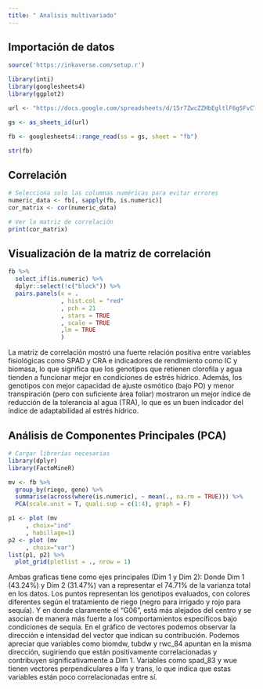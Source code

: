 ```yaml
---
title: " Analisis multivariado"
---
```


## Importación de datos
```r
source('https://inkaverse.com/setup.r')

library(inti)
library(googlesheets4)
library(ggplot2)

url <- "https://docs.google.com/spreadsheets/d/15r7ZwcZZHbEgltlF6gSFvCTFA-CFzVBWwg3mFlRyKPs/edit?gid=172957346#gid=172957346"

gs <- as_sheets_id(url)

fb <- googlesheets4::range_read(ss = gs, sheet = "fb")

str(fb)

```
## Correlación
```r
# Selecciona solo las columnas numéricas para evitar errores
numeric_data <- fb[, sapply(fb, is.numeric)]
cor_matrix <- cor(numeric_data)

# Ver la matriz de correlación
print(cor_matrix)


```
## Visualización de la matriz de correlación

```r
fb %>% 
  select_if(is.numeric) %>% 
  dplyr::select(!c("block")) %>% 
  pairs.panels(x = .
               , hist.col = "red"
               , pch = 21
               , stars = TRUE
               , scale = TRUE
               ,lm = TRUE
               )
```
La matriz de correlación mostró una fuerte relación positiva entre variables fisiológicas como SPAD y CRA e indicadores de rendimiento como IC y biomasa, lo que significa que los genotipos que retienen clorofila y agua tienden a funcionar mejor en condiciones de estrés hídrico. Además, los genotipos con mejor capacidad de ajuste osmótico (bajo PO) y menor transpiración (pero con suficiente área foliar) mostraron un mejor índice de reducción de la tolerancia al agua (TRA), lo que es un buen indicador del índice de adaptabilidad al estrés hídrico.

## Análisis de Componentes Principales (PCA)

```r
# Cargar librerías necesarias
library(dplyr)
library(FactoMineR)

mv <- fb %>% 
  group_by(riego, geno) %>% 
  summarise(across(where(is.numeric), ~ mean(., na.rm = TRUE))) %>% 
  PCA(scale.unit = T, quali.sup = c(1:4), graph = F)

p1 <- plot (mv
     , choix="ind"
     , habillage=1)
p2 <- plot (mv
     , choix="var")
list(p1, p2) %>% 
  plot_grid(plotlist = ., nrow = 1)

```
Ambas graficas 	tiene como ejes principales (Dim 1 y Dim 2): Donde Dim 1 (43.24%) y Dim 2 (31.47%) van a representar el 74.71% de la varianza total en los datos. Los puntos representan los genotipos evaluados, con colores diferentes según el tratamiento de riego (negro para irrigado y rojo para sequía). Y en donde claramente el "G06", está más alejados del centro y se asocian de manera más fuerte a los comportamientos específicos bajo condiciones de sequía.
En el gráfico de vectores podemos observar la dirección e intensidad del vector que indican su contribución. Podemos apreciar que variables como biomdw, tubdw y rwc_84 apuntan en la misma dirección, sugiriendo que están positivamente correlacionadas y contribuyen significativamente a Dim 1. Variables como spad_83 y wue tienen vectores perpendiculares a lfa y trans, lo que indica que estas variables están poco correlacionadas entre sí. 
